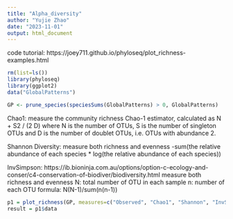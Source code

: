 ```yaml
---
title: "Alpha_diversity"
author: "Yujie Zhao"
date: "2023-11-01"
output: html_document
---
```


code tutorial: https://joey711.github.io/phyloseq/plot_richness-examples.html
```r
rm(list=ls())
library(phyloseq)
library(ggplot2)
data("GlobalPatterns")

GP <- prune_species(speciesSums(GlobalPatterns) > 0, GlobalPatterns)

```
Chao1: measure the community richness
Chao-1 estimator, calculated as N + S2 / (2 D) where N is the number of OTUs, S is the number of singleton OTUs and D is the number of doublet OTUs, i.e. OTUs with abundance 2.

Shannon Diversity: measure both richness and evenness
-sum(the relative abundance of each species * log(the relative abundance of each species))

InvSimpson: https://ib.bioninja.com.au/options/option-c-ecology-and-conser/c4-conservation-of-biodiver/biodiversity.html
measure both richness and evenness
N: total number of OTU in each sample
n: number of each OTU
formula: N(N-1)/sum(n(n-1))

```r
p1 = plot_richness(GP, measures=c("Observed", "Chao1", "Shannon", "InvSimpson"))
result = p1$data

```

